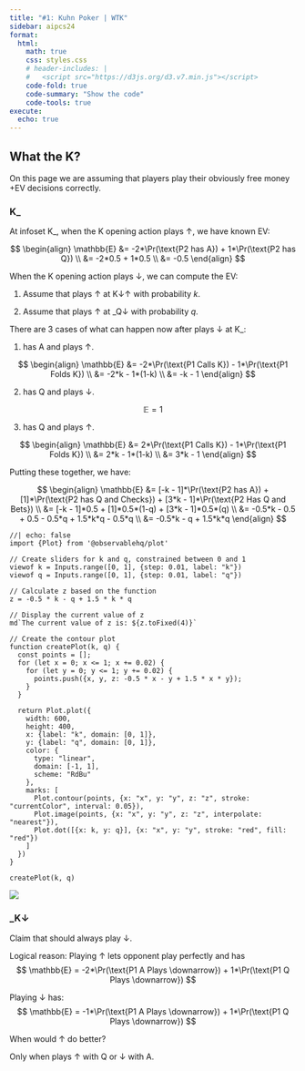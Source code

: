 ```yaml
---
title: "#1: Kuhn Poker | WTK"
sidebar: aipcs24
format:
  html:
    math: true
    css: styles.css
    # header-includes: |
    #   <script src="https://d3js.org/d3.v7.min.js"></script>
    code-fold: true
    code-summary: "Show the code"
    code-tools: true
execute:
  echo: true
---
```

## What the K?
On this page we are assuming that players play their obviously free money +EV decisions correctly. 

### <span class="infoset p1">K_</span>

At infoset <span class="infoset p1">K_</span>, when the <span class="gamenode">K</span> opening action plays <span class="gamenode">↑</span>, we have known EV: 

$$
\begin{align}
\mathbb{E} &= -2*\Pr(\text{P2 has A}) + 1*\Pr(\text{P2 has Q}) \\
&= -2*0.5 + 1*0.5 \\
&= -0.5
\end{align}
$$

When the <span class="gamenode">K</span> opening action plays <span class="gamenode">↓</span>, we can compute the EV: 

1. Assume that <span class="player p1"></span> plays <span class="gamenode">↑</span> at <span class="infoset p1">K↓↑</span> with probability $k$. 

2. Assume that <span class="player p2"></span> plays <span class="gamenode">↑</span> at <span class="infoset p2">_Q↓</span> with probability $q$. 

There are 3 cases of what can happen now after <span class="player p1"></span> plays <span class="gamenode">↓</span> at <span class="infoset p1">K_</span>: 

1. <span class="player p2"></span> has <span class="gamenode">A</span> and plays <span class="gamenode">↑</span>. 

$$
\begin{align}
\mathbb{E} &= -2*\Pr(\text{P1 Calls K}) - 1*\Pr(\text{P1 Folds K}) \\
&= -2*k - 1*(1-k) \\
&= -k - 1
\end{align}
$$

2. <span class="player p2"></span> has <span class="gamenode">Q</span> and plays <span class="gamenode">↓</span>.

$$
\mathbb{E} = 1
$$

3. <span class="player p2"></span> has <span class="gamenode">Q</span> and plays <span class="gamenode">↑</span>.

$$
\begin{align}
\mathbb{E} &= 2*\Pr(\text{P1 Calls K}) - 1*\Pr(\text{P1 Folds K}) \\
&= 2*k - 1*(1-k) \\
&= 3*k - 1
\end{align}
$$

Putting these together, we have:

$$
\begin{align}
\mathbb{E} &= [-k - 1]*\Pr(\text{P2 has A}) + [1]*\Pr(\text{P2 has Q and Checks}) + [3*k - 1]*\Pr(\text{P2 Has Q and Bets}) \\
&= [-k - 1]*0.5 + [1]*0.5*(1-q) + [3*k - 1]*0.5*(q) \\
&= -0.5*k - 0.5 + 0.5 - 0.5*q + 1.5*k*q - 0.5*q \\
&= -0.5*k - q + 1.5*k*q
\end{align}
$$

```ojs
//| echo: false
import {Plot} from '@observablehq/plot'

// Create sliders for k and q, constrained between 0 and 1
viewof k = Inputs.range([0, 1], {step: 0.01, label: "k"})
viewof q = Inputs.range([0, 1], {step: 0.01, label: "q"})

// Calculate z based on the function
z = -0.5 * k - q + 1.5 * k * q

// Display the current value of z
md`The current value of z is: ${z.toFixed(4)}`

// Create the contour plot
function createPlot(k, q) {
  const points = [];
  for (let x = 0; x <= 1; x += 0.02) {
    for (let y = 0; y <= 1; y += 0.02) {
      points.push({x, y, z: -0.5 * x - y + 1.5 * x * y});
    }
  }

  return Plot.plot({
    width: 600,
    height: 400,
    x: {label: "k", domain: [0, 1]},
    y: {label: "q", domain: [0, 1]},
    color: {
      type: "linear",
      domain: [-1, 1],
      scheme: "RdBu"
    },
    marks: [
      Plot.contour(points, {x: "x", y: "y", z: "z", stroke: "currentColor", interval: 0.05}),
      Plot.image(points, {x: "x", y: "y", z: "z", interpolate: "nearest"}),
      Plot.dot([{x: k, y: q}], {x: "x", y: "y", stroke: "red", fill: "red"})
    ]
  })
}

createPlot(k, q)
```

![](assets/k.png)

### <span class="infoset p2">_K↓</span>

Claim that <span class="player p2"></span> should always play <span class="gamenode">↓</span>. 

Logical reason: Playing <span class="gamenode">↑</span> lets opponent play perfectly and has 
$$
\mathbb{E} = -2*\Pr(\text{P1 A Plays \downarrow}) + 1*\Pr(\text{P1 Q Plays \downarrow})
$$

Playing ↓ has: 
$$
\mathbb{E} = -1*\Pr(\text{P1 A Plays \downarrow}) + 1*\Pr(\text{P1 Q Plays \downarrow})
$$

When would <span class="gamenode">↑</span> do better?

Only when <span class="player p1"></span> plays <span class="gamenode">↑</span> with <span class="gamenode">Q</span> or <span class="gamenode">↓</span> with <span class="gamenode">A</span>. 